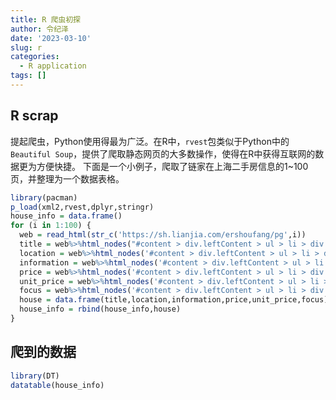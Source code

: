 ```yaml
---
title: R 爬虫初探
author: 令纪泽
date: '2023-03-10'
slug: r
categories:
  - R application
tags: []
---
```


## R scrap
  提起爬虫，Python使用得最为广泛。在R中，`rvest`包类似于Python中的`Beautiful Soup`，提供了爬取静态网页的大多数操作，使得在R中获得互联网的数据更为方便快捷。
  下面是一个小例子，爬取了链家在上海二手房信息的1~100页，并整理为一个数据表格。
```r
library(pacman)
p_load(xml2,rvest,dplyr,stringr)
house_info = data.frame()
for (i in 1:100) {
  web = read_html(str_c('https://sh.lianjia.com/ershoufang/pg',i))
  title = web%>%html_nodes("#content > div.leftContent > ul > li > div.info.clear > div.title > a")%>%html_text()
  location = web%>%html_nodes('#content > div.leftContent > ul > li > div.info.clear > div.flood > div')%>%html_text()
  information = web%>%html_nodes('#content > div.leftContent > ul > li > div.info.clear > div.address > div')%>%html_text()
  price = web%>%html_nodes('#content > div.leftContent > ul > li > div.info.clear > div.priceInfo > div.totalPrice.totalPrice2 > span')%>%html_text()
  unit_price = web%>%html_nodes('#content > div.leftContent > ul > li > div.info.clear > div.priceInfo > div.unitPrice > span')%>%html_text()
  focus = web%>%html_nodes('#content > div.leftContent > ul > li > div.info.clear > div.followInfo')%>%html_text()
  house = data.frame(title,location,information,price,unit_price,focus)
  house_info = rbind(house_info,house)
}
```

## 爬到的数据
```r
library(DT)
datatable(house_info)
```



